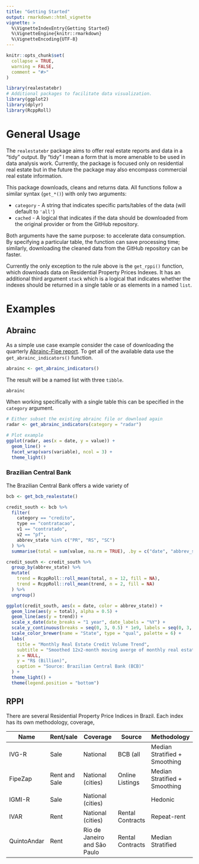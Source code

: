```yaml
---
title: "Getting Started"
output: rmarkdown::html_vignette
vignette: >
  %\VignetteIndexEntry{Getting Started}
  %\VignetteEngine{knitr::rmarkdown}
  %\VignetteEncoding{UTF-8}
---
```


```r
knitr::opts_chunk$set(
  collapse = TRUE,
  warning = FALSE,
  comment = "#>"
)
```

```r
library(realestatebr)
# Additional packages to facilitate data visualization.
library(ggplot2)
library(dplyr)
library(RcppRoll)
```

# General Usage

The `realestatebr` package aims to offer real estate reports and data in a "tidy" output. By "tidy" I mean a form that is more amenable to be used in data analysis work. Currently, the package is focused only on residential real estate but in the future the package may also encompass commercial real estate information.

This package downloads, cleans and returns data. All functions follow a similar syntax (`get_*()`) with only two arguments:

-   `category` - A string that indicates specific parts/tables of the data (will default to `'all'`)
-   `cached` - A logical that indicates if the data should be downloaded from the original provider or from the GitHub repository.

Both arguments have the same purpose: to accelerate data consumption. By specifying a particular table, the function can save processing time; similarly, downloading the cleaned data from the GitHub repository can be faster.

Currently the only exception to the rule above is the `get_rppi()` function, which downloads data on Residential Property Prices Indexes. It has an additional third argument `stack` which is a logical that indicates whether the indexes should be returned in a single table or as elements in a named `list`.

# Examples

## Abrainc

As a simple use case example consider the case of downloading the quarterly [Abrainc-Fipe report](https://www.abrainc.org.br/lab). To get all of the available data use the `get_abrainc_indicators()` function.

```r
abrainc <- get_abrainc_indicators()
```

The result will be a named list with three `tibble`.

```r
abrainc
```

When working specifically with a single table this can be specified in the `category` argument.

```r
# Either subset the existing abrainc file or download again
radar <- get_abrainc_indicators(category = "radar")

# Plot example
ggplot(radar, aes(x = date, y = value)) +
  geom_line() +
  facet_wrap(vars(variable), ncol = 3) +
  theme_light()
```

### Brazilian Central Bank

The Brazilian Central Bank offers a wide variety of

```r
bcb <- get_bcb_realestate()

credit_south <- bcb %>%
  filter(
    category == "credito",
    type == "contratacao",
    v1 == "contratado",
    v2 == "pf",
    abbrev_state %in% c("PR", "RS", "SC")
  ) %>%
  summarise(total = sum(value, na.rm = TRUE), .by = c("date", "abbrev_state"))

credit_south <- credit_south %>%
  group_by(abbrev_state) %>%
  mutate(
    trend = RcppRoll::roll_mean(total, n = 12, fill = NA),
    trend = RcppRoll::roll_mean(trend, n = 2, fill = NA)
  ) %>%
  ungroup()

ggplot(credit_south, aes(x = date, color = abbrev_state)) + 
  geom_line(aes(y = total), alpha = 0.5) +
  geom_line(aes(y = trend)) +
  scale_x_date(date_breaks = "1 year", date_labels = "%Y") +
  scale_y_continuous(breaks = seq(0, 3, 0.5) * 1e9, labels = seq(0, 3, 0.5)) +
  scale_color_brewer(name = "State", type = "qual", palette = 6) +
  labs(
    title = "Monthly Real Estate Credit Volume Trend",
    subtitle = "Smoothed 12x2-month moving averge of monthly real estate credit operations.",
    x = NULL,
    y = "R$ (Billion)",
    caption = "Source: Brazilian Central Bank (BCB)"
  ) +
  theme_light() +
  theme(legend.position = "bottom")
```

## RPPI

There are several Residential Property Price Indices in Brazil. Each index has its own methodology, coverage,

| Name        | Rent/sale     | Coverage                     | Source           | Methodology                   |
|-------------|---------------|------------------------------|------------------|-------------------------------|
| IVG-R       | Sale          | National                     | BCB (all         | Median Stratified + Smoothing |
| FipeZap     | Rent and Sale | National (cities)            | Online Listings  | Median Stratified + Smoothing |
| IGMI-R      | Sale          | National (cities)            |                  | Hedonic                       |
| IVAR        | Rent          | National (cities)            | Rental Contracts | Repeat-rent                   |
| QuintoAndar | Rent          | Rio de Janeiro and São Paulo | Rental Contracts | Median Stratified             |
